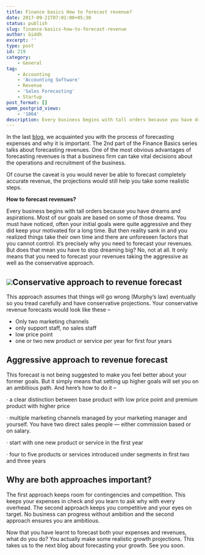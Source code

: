 ```yaml
---
title: Finance basics How to forecast revenue?
date: 2017-09-21T07:01:00+05:30
status: publish
slug: finance-basics-how-to-forecast-revenue
author: Giddh
excerpt: ''
type: post
id: 219
category:
    - General
tag:
    - Accounting
    - 'Accounting Software'
    - Revenue
    - 'Sales Forecasting'
    - Startup
post_format: []
wpmm_postgrid_views:
    - '1064'
description: Every business begins with tall orders because you have dreams and aspirations. Most of our goals are based on some of those dreams. You must have noticed, often your initial goals
---
```

In the last [blog](https://blog.giddh.com/finance-basics-how-to-forecast-expenses-ab2f1de8bd72), we acquainted you with the process of forecasting expenses and why it is important. The 2nd part of the Finance Basics series talks about forecasting revenues. One of the most obvious advantages of forecasting revenues is that a business firm can take vital decisions about the operations and recruitment of the business.

Of course the caveat is you would never be able to forecast completely accurate revenue, the projections would still help you take some realistic steps.

**How to forecast revenues?**

Every business begins with tall orders because you have dreams and aspirations. Most of our goals are based on some of those dreams. You must have noticed, often your initial goals were quite aggressive and they did keep your motivated for a long time. But then reality sank in and you realized things take their own time and there are unforeseen factors that you cannot control. It’s precisely why you need to forecast your revenues. But does that mean you have to stop dreaming big? No, not at all. It only means that you need to forecast your revenues taking the aggressive as well as the conservative approach.

<img class="wp-block-image size-large" src = "https://miro.medium.com/max/741/1*xLLWTm74PMtUYAxi3i8FiQ.jpeg" />Conservative approach to revenue forecast
-----------------------------------------

This approach assumes that things will go wrong (Murphy’s law) eventually so you tread carefully and have conservative projections. Your conservative revenue forecasts would look like these –

- Only two marketing channels
- only support staff, no sales staff
- low price point
- one or two new product or service per year for first four years

**Aggressive approach to revenue forecast**
-------------------------------------------

This forecast is not being suggested to make you feel better about your former goals. But it simply means that setting up higher goals will set you on an ambitious path. And here’s how to do it –

· a clear distinction between base product with low price point and premium product with higher price

· multiple marketing channels managed by your marketing manager and yourself. You have two direct sales people — either commission based or on salary.

· start with one new product or service in the first year

· four to five products or services introduced under segments in first two and three years

**Why are both approaches important?**
--------------------------------------

The first approach keeps room for contingencies and competition. This keeps your expenses in check and you learn to ask why with every overhead. The second approach keeps you competitive and your eyes on target. No business can progress without ambition and the second approach ensures you are ambitious.

Now that you have learnt to forecast both your expenses and revenues, what do you do? You actually make some realistic growth projections. This takes us to the next blog about forecasting your growth. See you soon.